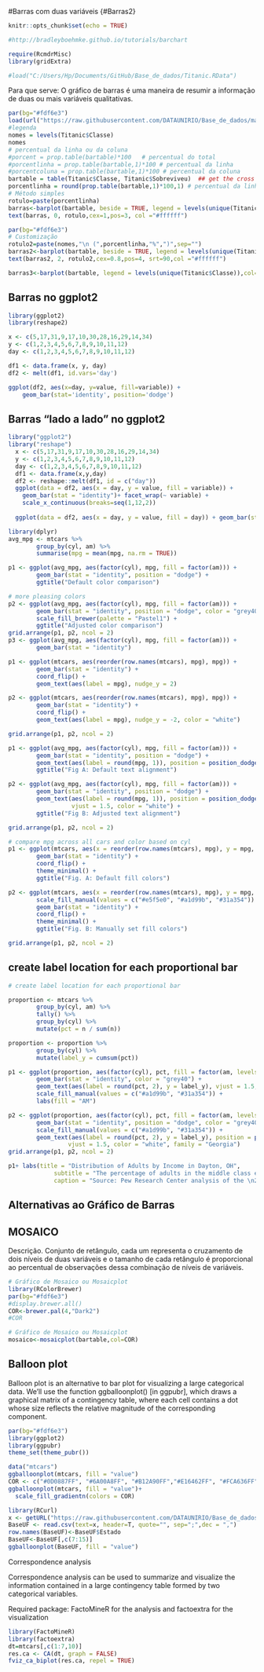 #Barras com duas variáveis {#Barras2}
```r
knitr::opts_chunk$set(echo = TRUE)

#http://bradleyboehmke.github.io/tutorials/barchart

require(RcmdrMisc)
library(gridExtra)

#load("C:/Users/Hp/Documents/GitHub/Base_de_dados/Titanic.RData")
```

Para que serve: O gráfico de barras é uma maneira de resumir a informação de duas ou mais variáveis qualitativas. 


```r
par(bg="#fdf6e3")
load(url("https://raw.githubusercontent.com/DATAUNIRIO/Base_de_dados/master/Titanic.RData"))
#legenda
nomes = levels(Titanic$Classe)
nomes
# percentual da linha ou da coluna
#porcent = prop.table(bartable)*100   # percentual do total
#porcentlinha = prop.table(bartable,1)*100 # percentual da linha
#porcentcoluna = prop.table(bartable,1)*100 # percentual da coluna
bartable = table(Titanic$Classe, Titanic$Sobreviveu)  ## get the cross tab
porcentlinha = round(prop.table(bartable,1)*100,1) # percentual da linha arrendondada para uma casa decimal
# Método simples
rotulo=paste(porcentlinha)
barras<-barplot(bartable, beside = TRUE, legend = levels(unique(Titanic$Classe)),col=c("black","skyblue","royalblue","darkblue"))  ## plot 
text(barras, 0, rotulo,cex=1,pos=3, col ="#ffffff")
```



```r
par(bg="#fdf6e3") 
# Customização
rotulo2=paste(nomes,"\n (",porcentlinha,"%",")",sep="")
barras2<-barplot(bartable, beside = TRUE, legend = levels(unique(Titanic$Classe)),col=c("black","skyblue","royalblue","darkblue"))  ## plot 
text(barras2, 2, rotulo2,cex=0.8,pos=4, srt=90,col ="#ffffff")

barras3<-barplot(bartable, legend = levels(unique(Titanic$Classe)),col=c("black","skyblue","royalblue","darkblue"))

```


## Barras no ggplot2

```r
library(ggplot2)
library(reshape2)

x <- c(5,17,31,9,17,10,30,28,16,29,14,34)
y <- c(1,2,3,4,5,6,7,8,9,10,11,12)
day <- c(1,2,3,4,5,6,7,8,9,10,11,12)

df1 <- data.frame(x, y, day)
df2 <- melt(df1, id.vars='day')

ggplot(df2, aes(x=day, y=value, fill=variable)) +
    geom_bar(stat='identity', position='dodge')
```

## Barras "lado a lado" no ggplot2

```r
library("ggplot2")
library("reshape")
  x <- c(5,17,31,9,17,10,30,28,16,29,14,34)
  y <- c(1,2,3,4,5,6,7,8,9,10,11,12)
  day <- c(1,2,3,4,5,6,7,8,9,10,11,12)
  df1 <- data.frame(x,y,day)
  df2 <- reshape::melt(df1, id = c("day"))
  ggplot(data = df2, aes(x = day, y = value, fill = variable)) +
    geom_bar(stat = "identity")+ facet_wrap(~ variable) +
    scale_x_continuous(breaks=seq(1,12,2))
  
  ggplot(data = df2, aes(x = day, y = value, fill = day)) + geom_bar(stat = "identity") + facet_wrap(~ variable) + scale_x_continuous(breaks=seq(1,12,2))
```


```r
library(dplyr)
avg_mpg <- mtcars %>%
        group_by(cyl, am) %>%
        summarise(mpg = mean(mpg, na.rm = TRUE))

p1 <- ggplot(avg_mpg, aes(factor(cyl), mpg, fill = factor(am))) +
        geom_bar(stat = "identity", position = "dodge") +
        ggtitle("Default color comparison")

# more pleasing colors
p2 <- ggplot(avg_mpg, aes(factor(cyl), mpg, fill = factor(am))) +
        geom_bar(stat = "identity", position = "dodge", color = "grey40") +
        scale_fill_brewer(palette = "Pastel1") +
        ggtitle("Adjusted color comparison")
grid.arrange(p1, p2, ncol = 2)
p3 <- ggplot(avg_mpg, aes(factor(cyl), mpg, fill = factor(am))) +
        geom_bar(stat = "identity")
```
  
  
```r
p1 <- ggplot(mtcars, aes(reorder(row.names(mtcars), mpg), mpg)) +
        geom_bar(stat = "identity") +
        coord_flip() +
        geom_text(aes(label = mpg), nudge_y = 2)

p2 <- ggplot(mtcars, aes(reorder(row.names(mtcars), mpg), mpg)) +
        geom_bar(stat = "identity") +
        coord_flip() +
        geom_text(aes(label = mpg), nudge_y = -2, color = "white")

grid.arrange(p1, p2, ncol = 2)
```


```r
p1 <- ggplot(avg_mpg, aes(factor(cyl), mpg, fill = factor(am))) +
        geom_bar(stat = "identity", position = "dodge") +
        geom_text(aes(label = round(mpg, 1)), position = position_dodge(0.9)) +
        ggtitle("Fig A: Default text alignment")

p2 <- ggplot(avg_mpg, aes(factor(cyl), mpg, fill = factor(am))) +
        geom_bar(stat = "identity", position = "dodge") +
        geom_text(aes(label = round(mpg, 1)), position = position_dodge(0.9),
                  vjust = 1.5, color = "white") +
        ggtitle("Fig B: Adjusted text alignment")

grid.arrange(p1, p2, ncol = 2)
```

```r
# compare mpg across all cars and color based on cyl
p1 <- ggplot(mtcars, aes(x = reorder(row.names(mtcars), mpg), y = mpg, fill = factor(cyl))) +
        geom_bar(stat = "identity") +
        coord_flip() +
        theme_minimal() +
        ggtitle("Fig. A: Default fill colors")

p2 <- ggplot(mtcars, aes(x = reorder(row.names(mtcars), mpg), y = mpg, fill = factor(cyl))) +
        scale_fill_manual(values = c("#e5f5e0", "#a1d99b", "#31a354")) +
        geom_bar(stat = "identity") +
        coord_flip() +
        theme_minimal() +
        ggtitle("Fig. B: Manually set fill colors")

grid.arrange(p1, p2, ncol = 2)
```


## create label location for each proportional bar
```r
# create label location for each proportional bar

proportion <- mtcars %>%
        group_by(cyl, am) %>%
        tally() %>%
        group_by(cyl) %>%
        mutate(pct = n / sum(n))

proportion <- proportion %>%
        group_by(cyl) %>%
        mutate(label_y = cumsum(pct))

p1 <- ggplot(proportion, aes(factor(cyl), pct, fill = factor(am, levels = c(1, 0)))) +
        geom_bar(stat = "identity", color = "grey40") +
        geom_text(aes(label = round(pct, 2), y = label_y), vjust = 1.5, color = "white") +
        scale_fill_manual(values = c("#a1d99b", "#31a354")) +
        labs(fill = "AM")

p2 <- ggplot(proportion, aes(factor(cyl), pct, fill = factor(am, levels = c(1, 0)))) +
        geom_bar(stat = "identity", position = "dodge", color = "grey40") +
        scale_fill_manual(values = c("#a1d99b", "#31a354")) +
        geom_text(aes(label = round(pct, 2), y = label_y), position = position_dodge(0.9),
                 vjust = 1.5, color = "white", family = "Georgia")
grid.arrange(p1, p2, ncol = 2)
```        

```r
p1+ labs(title = "Distribution of Adults by Income in Dayton, OH",
             subtitle = "The percentage of adults in the middle class eroded by 5.3% from 2000 to 2014. Although a small \nfraction of these individuals moved into the upper class (+0.5%), the majority of these middle class \nindividuals moved into the lower income class (+4.8%).",
             caption = "Source: Pew Research Center analysis of the \n2000 decennial census and 2014 American \nCommunity Survey (IPUMS)")

```        
## Alternativas ao Gráfico de Barras

## MOSAICO

Descrição.  Conjunto de retângulo, cada um representa o cruzamento de dois níveis de duas variáveis e o tamanho de cada retângulo é proporcional ao percentual de observações dessa combinação de níveis de variáveis.

```r

# Gráfico de Mosaico ou Mosaicplot
library(RColorBrewer)
par(bg="#fdf6e3") 
#display.brewer.all()
COR<-brewer.pal(4,"Dark2")
#COR

# Gráfico de Mosaico ou Mosaicplot
mosaico<-mosaicplot(bartable,col=COR)
```


## Balloon plot

Balloon plot is an alternative to bar plot for visualizing a large categorical data. We’ll use the function ggballoonplot() [in ggpubr], which draws a graphical matrix of a contingency table, where each cell contains a dot whose size reflects the relative magnitude of the corresponding component. 

```r
par(bg="#fdf6e3") 
library(ggplot2)
library(ggpubr)
theme_set(theme_pubr())

data("mtcars")
ggballoonplot(mtcars, fill = "value")
COR <- c("#0D0887FF", "#6A00A8FF", "#B12A90FF","#E16462FF", "#FCA636FF", "#F0F921FF")
ggballoonplot(mtcars, fill = "value")+
  scale_fill_gradientn(colors = COR)

library(RCurl)
x <- getURL("https://raw.githubusercontent.com/DATAUNIRIO/Base_de_dados/master/Estados.csv")
BaseUF <- read.csv(text=x, header=T, quote="", sep=";",dec = ",")
row.names(BaseUF)<-BaseUF$Estado
BaseUF<-BaseUF[,c(7:15)]
ggballoonplot(BaseUF, fill = "value")
```


Correspondence analysis

Correspondence analysis can be used to summarize and visualize the information contained in a large contingency table formed by two categorical variables.

Required package: FactoMineR for the analysis and factoextra for the visualization

```r
library(FactoMineR)
library(factoextra)
dt=mtcars[,c(1:7,10)]
res.ca <- CA(dt, graph = FALSE)
fviz_ca_biplot(res.ca, repel = TRUE)
```
